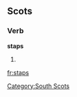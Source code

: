 
==Scots==

===Verb===
'''staps'''

# {{sco-third-person singular of|stap}}

[[Category:South Scots]]

[[fr:staps]]